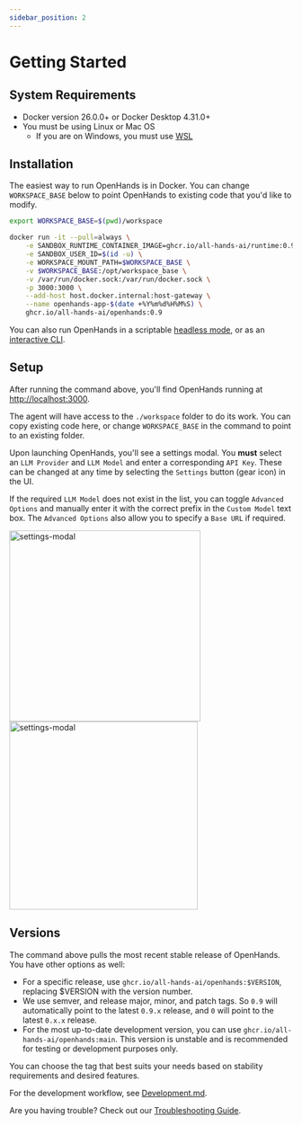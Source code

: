 ```yaml
---
sidebar_position: 2
---
```


# Getting Started

## System Requirements

* Docker version 26.0.0+ or Docker Desktop 4.31.0+
* You must be using Linux or Mac OS
  * If you are on Windows, you must use [WSL](https://learn.microsoft.com/en-us/windows/wsl/install)

## Installation

The easiest way to run OpenHands is in Docker. You can change `WORKSPACE_BASE` below to point OpenHands to
existing code that you'd like to modify.

```bash
export WORKSPACE_BASE=$(pwd)/workspace

docker run -it --pull=always \
    -e SANDBOX_RUNTIME_CONTAINER_IMAGE=ghcr.io/all-hands-ai/runtime:0.9-nikolaik \
    -e SANDBOX_USER_ID=$(id -u) \
    -e WORKSPACE_MOUNT_PATH=$WORKSPACE_BASE \
    -v $WORKSPACE_BASE:/opt/workspace_base \
    -v /var/run/docker.sock:/var/run/docker.sock \
    -p 3000:3000 \
    --add-host host.docker.internal:host-gateway \
    --name openhands-app-$(date +%Y%m%d%H%M%S) \
    ghcr.io/all-hands-ai/openhands:0.9
```

You can also run OpenHands in a scriptable [headless mode](https://docs.all-hands.dev/modules/usage/how-to/headless-mode),
or as an [interactive CLI](https://docs.all-hands.dev/modules/usage/how-to/cli-mode).

## Setup

After running the command above, you'll find OpenHands running at [http://localhost:3000](http://localhost:3000).

The agent will have access to the `./workspace` folder to do its work. You can copy existing code here, or change `WORKSPACE_BASE` in the
command to point to an existing folder.

Upon launching OpenHands, you'll see a settings modal. You **must** select an `LLM Provider` and `LLM Model` and enter a corresponding `API Key`.
These can be changed at any time by selecting the `Settings` button (gear icon) in the UI.

If the required `LLM Model` does not exist in the list, you can toggle `Advanced Options` and manually enter it with the correct prefix
in the `Custom Model` text box.
The `Advanced Options` also allow you to specify a `Base URL` if required.

<div style={{ display: 'flex', justifyContent: 'center', gap: '20px' }}>
  <img src="/img/settings-screenshot.png" alt="settings-modal" width="340" />
  <img src="/img/settings-advanced.png" alt="settings-modal" width="335" />
</div>

## Versions

The command above pulls the most recent stable release of OpenHands. You have other options as well:
- For a specific release, use `ghcr.io/all-hands-ai/openhands:$VERSION`, replacing $VERSION with the version number.
- We use semver, and release major, minor, and patch tags. So `0.9` will automatically point to the latest `0.9.x` release, and `0` will point to the latest `0.x.x` release.
- For the most up-to-date development version, you can use `ghcr.io/all-hands-ai/openhands:main`. This version is unstable and is recommended for testing or development purposes only.

You can choose the tag that best suits your needs based on stability requirements and desired features.

For the development workflow, see [Development.md](https://github.com/All-Hands-AI/OpenHands/blob/main/Development.md).

Are you having trouble? Check out our [Troubleshooting Guide](https://docs.all-hands.dev/modules/usage/troubleshooting).
